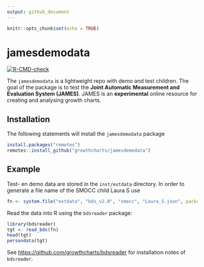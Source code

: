 ```yaml
---
output: github_document
---
```


<!-- README.md is generated from README.Rmd. Please edit that file -->


```r
knitr::opts_chunk$set(echo = TRUE)
```

# jamesdemodata

<!-- badges: start -->
[![R-CMD-check](https://github.com/growthcharts/jamesdemodata/workflows/R-CMD-check/badge.svg)](https://github.com/growthcharts/jamesdemodata/actions)
<!-- badges: end -->

The `jamesdemodata` is a lightweight repo with demo and test children. The goal 
of the package is to test the 
**Joint Automatic Measurement and Evaluation System (JAMES)**.
JAMES is an **experimental** online resource for creating and analysing
growth charts.

## Installation

The following statements will install the `jamesdemodata` package

```r
install.packages("remotes")
remotes::install_github("growthcharts/jamesdemodata")
```

## Example

Test- en demo data are stored in the `inst/extdata` directory. In order to generate a file name of the SMOCC child Laura S use 

```r
fn <- system.file("extdata", "bds_v2.0", "smocc", "Laura_S.json", package = "jamesdemodata")
```

Read the data into R using the `bdsreader` package:

```r
library(bdsreader)
tgt <- read_bds(fn)
head(tgt)
persondata(tgt)
```

See <https://github.com/growthcharts/bdsreader> for installation notes of `bdsreader`.

